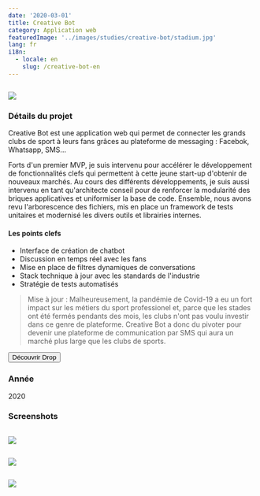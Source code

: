 ```yaml
---
date: '2020-03-01'
title: Creative Bot
category: Application web
featuredImage: '../images/studies/creative-bot/stadium.jpg'
lang: fr
i18n:
  - locale: en
    slug: /creative-bot-en
---
```


<Image>

![](../images/studies/creative-bot/portfolio.png)

</Image>

### Détails du projet

Creative Bot est une application web qui permet de connecter les grands clubs de sport à leurs fans grâces au plateforme de messaging : Facebok, Whatsapp, SMS...

Forts d'un premier MVP, je suis intervenu pour accélérer le développement de fonctionnalités clefs qui permettent à cette jeune start-up d'obtenir de nouveaux marchés. Au cours des différents développements, je suis aussi intervenu en tant qu'architecte conseil pour de renforcer la modularité des briques applicatives et uniformiser la base de code. Ensemble, nous avons revu l'arborescence des fichiers, mis en place un framework de tests unitaires et modernisé les divers outils et librairies internes.

#### Les points clefs

- Interface de création de chatbot
- Discussion en temps réel avec les fans
- Mise en place de filtres dynamiques de conversations
- Stack technique à jour avec les standards de l'industrie
- Stratégie de tests automatisés

> Mise à jour : Malheureusement, la pandémie de Covid-19 a eu un fort impact sur les métiers du sport professionel et, parce que les stades ont été fermés pendants des mois, les clubs n'ont pas voulu investir dans ce genre de plateforme. Creative Bot a donc du pivoter pour devenir une plateforme de communication par SMS qui aura un marché plus large que les clubs de sports.

<p style={{textAlign: 'center'}}><Button href="https://usedrop.io">Découvrir Drop</Button></p>

### Année
2020

### Screenshots

<Image>

![](../images/studies/creative-bot/botbuilder.jpg)

</Image>

<p/>
<Image>

![](../images/studies/creative-bot/inbox.jpg)

</Image>
<p/>

<Image>

![](../images/studies/creative-bot/network.jpg)

</Image>
